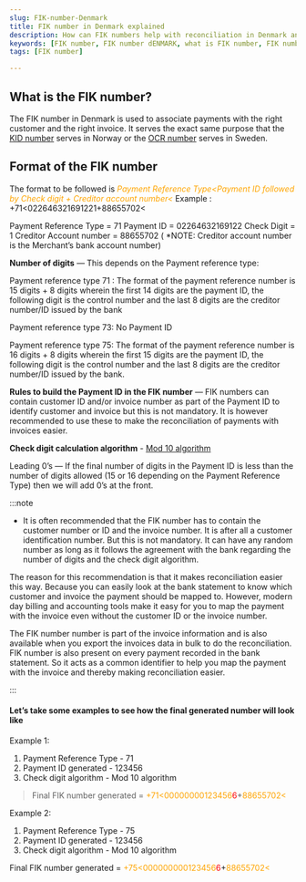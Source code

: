 ```yaml
---
slug: FIK-number-Denmark
title: FIK number in Denmark explained
description: How can FIK numbers help with reconciliation in Denmark and how you can generate them. Learn what FIK numbers are, why they're important, and how to generate them for your business transactions in Denmark.
keywords: [FIK number, FIK number dENMARK, what is FIK number, FIK number for businesses, FIK number explained, FIK number generation, FIK number importance, FIK number for transactions, Denmark payment system, Swedish banking system]
tags: [FIK number]

---
```



## What is the FIK number?

The FIK number in Denmark is used to associate payments with the right customer and the right invoice. It serves the exact same purpose that the [KID number](https://lookuptax.com/docs/explainers/KID-number-Norway-kundeidentifikasjon) serves in Norway or the [OCR number](https://lookuptax.com/docs/explainers/OCR-number-Sweden) serves in Sweden. 


## Format of the FIK number

The format to be followed is *<font color="orange">Payment Reference Type<Payment ID followed by Check digit + Creditor account number<</font>*
Example : +71<022646321691221+88655702<

Payment Reference Type = 71
Payment ID = 02264632169122
Check Digit = 1
Creditor Account number = 88655702  ( *NOTE: Creditor account number is the Merchant’s bank account number)

**Number of digits** — This depends on the Payment reference type:

Payment reference type 71 : The format of the payment reference number is 15 digits + 8 digits wherein the first 14 digits are the payment ID, the following digit is the control number and the last 8 digits are the creditor number/ID issued by the bank 

Payment reference type 73: No Payment ID

Payment reference type 75: The format of the payment reference number is 16 digits + 8 digits wherein the first 15 digits are the payment ID, the following digit is the control number and the last 8 digits are the creditor number/ID issued by the bank.


**Rules to build the Payment ID in the FIK number** — FIK numbers can contain customer ID and/or invoice number as part of the Payment ID to identify customer and invoice but this is not mandatory. It is however recommended to use these to make the reconciliation of payments with invoices easier.


**Check digit calculation algorithm** - <a href="https://en.wikipedia.org/wiki/Luhn_algorithm" target="_blank">Mod 10 algorithm</a>


Leading 0’s — If the final number of digits in the Payment ID is less than the number of digits allowed (15 or 16 depending on the Payment Reference Type) then we will add 0’s at the front.


:::note

* It is often recommended that the FIK number has to contain the customer number or ID and the invoice number. It is after all a customer identification number. But this is not mandatory. It can have any random number as long as it follows the agreement with the bank regarding the number of digits and the check digit algorithm. 

The reason for this recommendation is that it makes reconciliation easier this way. Because you can easily look at the bank statement to know which customer and invoice the payment should be mapped to. However, modern day billing and accounting tools make it easy for you to map the payment with the invoice even without the customer ID or the invoice number. 

The FIK number number is part of the invoice information and is also available when you export the invoices data in bulk to do the reconciliation. FIK number is also present on every payment recorded in the bank statement. So it acts as a common identifier to help you map the payment with the invoice and thereby making reconciliation easier.

:::

#### Let’s take some examples to see how the final generated number will look like

Example 1:

1. Payment Reference Type - 71
2. Payment ID generated - 123456
3. Check digit algorithm - Mod 10 algorithm

> Final FIK number generated = <font color="orange">+71<00000000123456</font><font color="red">6</font>+<font color="orange">88655702<</font>

Example 2:

1. Payment Reference Type - 75
2. Payment ID generated - 123456
3. Check digit algorithm - Mod 10 algorithm

Final FIK number generated = <font color="orange">+75<000000000123456</font><font color="red">6</font>+<font color="orange">88655702<</font>

